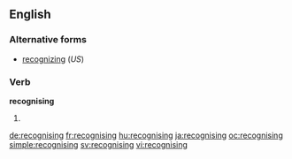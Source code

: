 ==English==

===Alternative forms===
*[[recognizing]] (''US'')

===Verb===
'''recognising'''

# {{context|British|lang=en}} {{present participle of|recognise}}

[[de:recognising]]
[[fr:recognising]]
[[hu:recognising]]
[[ja:recognising]]
[[oc:recognising]]
[[simple:recognising]]
[[sv:recognising]]
[[vi:recognising]]